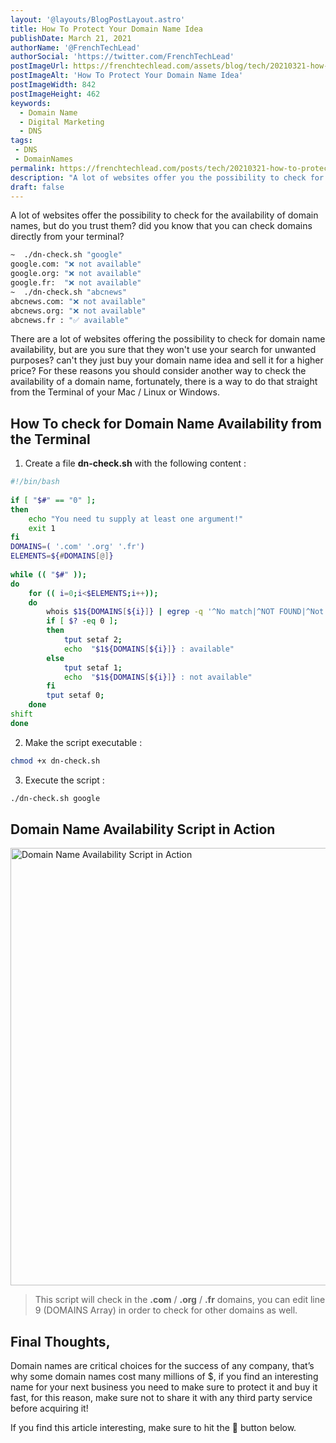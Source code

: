 ```yaml
---
layout: '@layouts/BlogPostLayout.astro'
title: How To Protect Your Domain Name Idea
publishDate: March 21, 2021
authorName: '@FrenchTechLead'
authorSocial: 'https://twitter.com/FrenchTechLead'
postImageUrl: https://frenchtechlead.com/assets/blog/tech/20210321-how-to-protect-your-domain-name-idea/0.jpg
postImageAlt: 'How To Protect Your Domain Name Idea'
postImageWidth: 842
postImageHeight: 462
keywords:
  - Domain Name
  - Digital Marketing
  - DNS
tags:
 - DNS
 - DomainNames
permalink: https://frenchtechlead.com/posts/tech/20210321-how-to-protect-your-domain-name-idea/
description: "A lot of websites offer you the possibility to check for the availability of any domain name, but do you garuntee that these websites are safe?"
draft: false
---
```




A lot of websites offer the possibility to check for the availability of domain names, but do you trust them? did you know that you can check domains directly from your terminal?

```bash
~  ./dn-check.sh "google"
google.com: "❌ not available"
google.org: "❌ not available"
google.fr:  "❌ not available"
~  ./dn-check.sh "abcnews"
abcnews.com: "❌ not available"
abcnews.org: "❌ not available"
abcnews.fr : "✅ available"
```

There are a lot of websites offering the possibility to check for domain name availability, but are you sure that they won't use your search for unwanted purposes? can't they just buy your domain name idea and sell it for a higher price?
For these reasons you should consider another way to check the availability of a domain name, fortunately, there is a way to do that straight from the Terminal of your Mac / Linux or Windows.


How To check for Domain Name Availability from the Terminal
---

1. Create a file **dn-check.sh** with the following content :

```bash
#!/bin/bash 
 
if [ "$#" == "0" ]; 
then 
    echo "You need tu supply at least one argument!" 
    exit 1
fi 
DOMAINS=( '.com' '.org' '.fr')
ELEMENTS=${#DOMAINS[@]} 
 
while (( "$#" )); 
do 
    for (( i=0;i<$ELEMENTS;i++)); 
    do 
        whois $1${DOMAINS[${i}]} | egrep -q '^No match|^NOT FOUND|^Not fo|AVAILABLE|^No Data Fou|has not been regi|No entri' 
	    if [ $? -eq 0 ]; 
        then 
            tput setaf 2; 
	        echo  "$1${DOMAINS[${i}]} : available"
        else
            tput setaf 1; 
	        echo  "$1${DOMAINS[${i}]} : not available"
	    fi 
        tput setaf 0;
    done 
shift 
done 
```

2. Make the script executable :
```bash
chmod +x dn-check.sh
```
3. Execute the script :
```bash
./dn-check.sh google
```


Domain Name Availability Script in Action
---

<img src={img1} width="852" height="700" alt="Domain Name Availability Script in Action" loading="lazy" />

> This script will check in the **.com** / **.org** / **.fr** domains, you can edit line 9 (DOMAINS Array) in order to check for other domains as well.



Final Thoughts,
----------------
Domain names are critical choices for the success of any company, that’s why some domain names cost many millions of $, if you find an interesting name for your next business you need to make sure to protect it and buy it fast, for this reason, make sure not to share it with any third party service before acquiring it!  


If you find this article interesting, make sure to hit the 👏 button below.